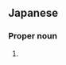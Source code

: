 ==Japanese==
{{ja-kanjitab|まん|えい|yomi=on}}

===Proper noun===
{{ja-pos|まんえい|proper}}

# {{surname|lang=ja|sort=まんえい}}